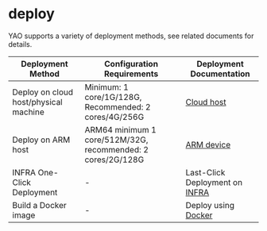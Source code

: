 # deploy

YAO supports a variety of deployment methods, see related documents for details.

| Deployment Method                     | Configuration Requirements                                  | Deployment Documentation                  |
| ------------------------------------- | ----------------------------------------------------------- | ----------------------------------------- |
| Deploy on cloud host/physical machine | Minimum: 1 core/1G/128G, Recommended: 2 cores/4G/256G       | [Cloud host](./Cloud%20Hosting)           |
| Deploy on ARM host                    | ARM64 minimum 1 core/512M/32G, recommended: 2 cores/2G/128G | [ARM device](./ARM%20Device)              |
| INFRA One-Click Deployment            | -                                                           | Last-Click Deployment on [INFRA](./Infra) |
| Build a Docker image                  | -                                                           | Deploy using [Docker](./Docker)           |
